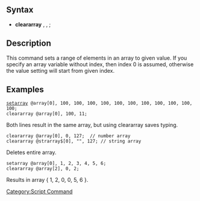 ==Syntax==
*'''cleararray''' <array variable>, <value>, <amount of values to set>;

==Description==
This command sets a range of elements in an array to given value. If you specify an array variable without index, then index 0 is assumed, otherwise the value setting will start from given index.

==Examples==
 [[setarray]] @array[0], 100, 100, 100, 100, 100, 100, 100, 100, 100, 100, 100;
 cleararray @array[0], 100, 11;
Both lines result in the same array, but using cleararray saves typing.

 cleararray @array[0], 0, 127;  // number array
 cleararray @strarray$[0], "", 127; // string array
Deletes entire array.

 setarray @array[0], 1, 2, 3, 4, 5, 6;
 cleararray @array[2], 0, 2;
Results in array { 1, 2, 0, 0, 5, 6 }.

[[Category:Script Command]]